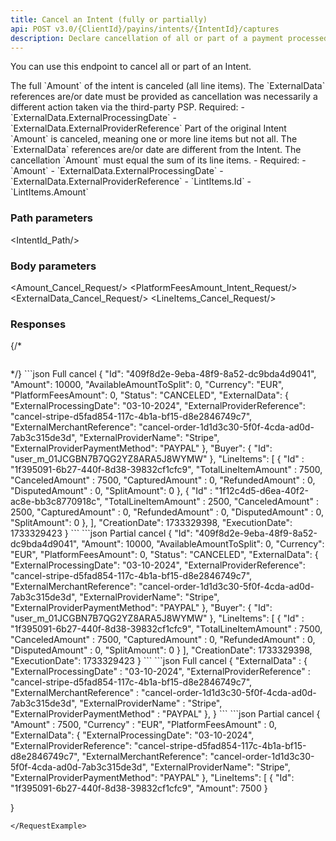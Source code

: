 ```yaml
---
title: Cancel an Intent (fully or partially)
api: POST v3.0/{ClientId}/payins/intents/{IntentId}/captures
description: Declare cancellation of all or part of a payment processed by a third-party PSP
---
```





You can use this endpoint to cancel all or part of an Intent.

<Tabs>
<Tab title="Full cancellation">
The full `Amount` of the intent is canceled (all line items). The `ExternalData` references are/or date must be provided as cancellation was necessarily a different action taken via the third-party PSP.
</Tab>
Required: 
- `ExternalData.ExternalProcessingDate`
- `ExternalData.ExternalProviderReference`
<Tab title="¨Partial cancellation">
Part of the original Intent `Amount` is canceled, meaning one or more line items but not all. The `ExternalData` references are/or date are different from the Intent. The cancellation `Amount` must equal the sum of its line items.
  - Required: 
    - `Amount`
    - `ExternalData.ExternalProcessingDate`
    - `ExternalData.ExternalProviderReference`
    - `LintItems.Id`
    - `LintItems.Amount`
</Tab>
</Tabs>

### Path parameters

<IntentId_Path/>

### Body parameters

<Amount_Cancel_Request/>
<PlatformFeesAmount_Intent_Request/>
<ExternalData_Cancel_Request/>
<LineItems_Cancel_Request/>

### Responses

<AccordionGroup>
<Accordion title="200 - Response parameters">
<Id_Intent/>
<Amount_Intent/>
<AvailableAmountToSplit_Intent/>
<Currency_Intent/>
<PlatformFeesAmount_Intent/>
<Status_Intent/>
<ExternalData_Cancel/>
<Buyer_Intent/>
<LineItems_Intent_Actions/>
<CreationDate_Intent/>
<ExecutionDate_Intent/>
</Accordion>
</AccordionGroup>

{/* <AccordionGroup>
<Accordion title="400 - ">
```json

```
</Accordion>
</AccordionGroup> */}

<ResponseExample>
```json Full cancel
{
	  "Id": "409f8d2e-9eba-48f9-8a52-dc9bda4d9041",
    "Amount": 10000,
    "AvailableAmountToSplit": 0,
    "Currency": "EUR",
    "PlatformFeesAmount": 0,
    "Status": "CANCELED",
    "ExternalData": {
        "ExternalProcessingDate": "03-10-2024",
        "ExternalProviderReference": "cancel-stripe-d5fad854-117c-4b1a-bf15-d8e2846749c7",
        "ExternalMerchantReference": "cancel-order-1d1d3c30-5f0f-4cda-ad0d-7ab3c315de3d",
        "ExternalProviderName": "Stripe",
        "ExternalProviderPaymentMethod": "PAYPAL"
    },
    "Buyer": {
        "Id": "user_m_01JCGBN7B7QG2YZ8ARA5J8WYMW"
    },
    "LineItems": [
      {
		    "Id" : "1f395091-6b27-440f-8d38-39832cf1cfc9",
		    "TotalLineItemAmount" : 7500,
		    "CanceledAmount" : 7500,
		    "CapturedAmount" : 0,
        "RefundedAmount" : 0,
        "DisputedAmount" : 0,
        "SplitAmount": 0
	    },
	    {
		    "Id" : "1f12c4d5-d6ea-40f2-ac8e-bb3c8770918c",
		    "TotalLineItemAmount" : 2500,
		    "CanceledAmount" : 2500,
		    "CapturedAmount" : 0,
        "RefundedAmount" : 0,
        "DisputedAmount" : 0,
        "SplitAmount": 0
	    },
    ],
    "CreationDate": 1733329398,
    "ExecutionDate": 1733329423
}
```
```json Partial cancel
{
	  "Id": "409f8d2e-9eba-48f9-8a52-dc9bda4d9041",
    "Amount": 10000,
    "AvailableAmountToSplit": 0,
    "Currency": "EUR",
    "PlatformFeesAmount": 0,
    "Status": "CANCELED",
    "ExternalData": {
        "ExternalProcessingDate": "03-10-2024",
        "ExternalProviderReference": "cancel-stripe-d5fad854-117c-4b1a-bf15-d8e2846749c7",
        "ExternalMerchantReference": "cancel-order-1d1d3c30-5f0f-4cda-ad0d-7ab3c315de3d",
        "ExternalProviderName": "Stripe",
        "ExternalProviderPaymentMethod": "PAYPAL"
    },
    "Buyer": {
        "Id": "user_m_01JCGBN7B7QG2YZ8ARA5J8WYMW"
    },
    "LineItems": [
      {
		    "Id" : "1f395091-6b27-440f-8d38-39832cf1cfc9",
		    "TotalLineItemAmount" : 7500,
		    "CanceledAmount" : 7500,
		    "CapturedAmount" : 0,
        "RefundedAmount" : 0,
        "DisputedAmount" : 0,
        "SplitAmount": 0
	    }
    ],
    "CreationDate": 1733329398,
    "ExecutionDate": 1733329423
}
```
</ResponseExample>

<RequestExample>
```json Full cancel
{
	"ExternalData" : {
		"ExternalProcessingDate" : "03-10-2024",
		"ExternalProviderReference" : "cancel-stripe-d5fad854-117c-4b1a-bf15-d8e2846749c7",
		"ExternalMerchantReference" : "cancel-order-1d1d3c30-5f0f-4cda-ad0d-7ab3c315de3d",
		"ExternalProviderName" : "Stripe",
		"ExternalProviderPaymentMethod" : "PAYPAL"
	},
}
```  
```json Partial cancel
{
	  "Amount" : 7500,
    "Currency" : "EUR",
    "PlatformFeesAmount" : 0,
    "ExternalData": {
	    "ExternalProcessingDate": "03-10-2024",
      "ExternalProviderReference": "cancel-stripe-d5fad854-117c-4b1a-bf15-d8e2846749c7",
      "ExternalMerchantReference": "cancel-order-1d1d3c30-5f0f-4cda-ad0d-7ab3c315de3d",
      "ExternalProviderName": "Stripe",
      "ExternalProviderPaymentMethod": "PAYPAL"
    },
    "LineItems": [
       {
         "Id": "1f395091-6b27-440f-8d38-39832cf1cfc9",
         "Amount": 7500
       }
         
}
```  
</RequestExample>